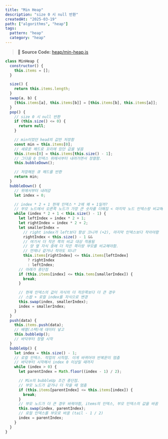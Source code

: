 ```yaml
---
title: "Min Heap"
description: "size 0 시 null 반환"
createdAt: "2025-03-19"
path: ["algorithms", "heap"]
tags:
  pattern: "heap"
  category: "heap"
---
```


> 📌 **Source Code:** [heap/min-heap.js](https://github.com/0teklee/pattern-recognition/tree/main/site/content/algorithms/heap/min-heap.js)

```js
class MinHeap {
  constructor() {
    this.items = [];
  }

  size() {
    return this.items.length;
  }
  swap(a, b) {
    [this.items[a], this.items[b]] = [this.items[b], this.items[a]];
  }
  pop() {
    // size 0 시 null 반환
    if (this.size() <= 0) {
      return null;
    }

    // min이었던 head의 값만 저장함
    const min = this.items[0];
    // 새로운 헤드로 꼬리에 있던 값을 넣음
    this.items[0] = this.items[this.size() - 1];
    // 그다음 0 인덱스 위에서부터 내려가면서 정렬함.
    this.bubbleDown();

    // 저장해둔 큐 헤드를 반환
    return min;
  }
  bubbleDown() {
    // 위에서부터 내려감
    let index = 0;

    // index * 2 + 1 현재 인덱스 * 2에 왜 + 1일까?
    // 부모 노드에서 오른쪽 노드가 가장 큰 숫자를 더해짐 < 마지막 노드 인덱스랑 비교해서 더 작을 때까지
    while (index * 2 + 1 < this.size() - 1) {
      let leftIndex = index * 2 + 1;
      let rightIndex = index * 2 + 2;
      let smallerIndex =
        // right index가 left보다 항상 크니까 (+2), 마지막 인덱스보다 작아야함
        rightIndex < this.size() - 1 &&
        // 여기서 더 작은 쪽의 비교 대상 적용됨
        // 양 옆 자식 중에 더 작은 쪽이랑 부모를 비교해야함.
        // 언제나 같거나 작아도 되나?
        this.items[rightIndex] <= this.items[leftIndex]
          ? rightIndex
          : leftIndex;
      // 아래가 중단점
      if (this.items[index] <= this.tems[smallerIndex]) {
        break;
      }

      // 현재 인덱스의 값이 자식의 더 작은쪽보다 더 큰 경우
      // 스왑 + 로컬 index를 자식으로 변경
      this.swap(index, smallerIndex);
      index = smallerIndex;
    }
  }
  push(data) {
    this.items.push(data);
    // 배열(스택)에 데이터 넣고
    this.bubbleUp();
    // 바닥부터 정렬 시작
  }
  bubbleUp() {
    let index = this.size() - 1;
    // 로컬 인덱스. 작업의 시작점. 이게 바뀌어야 반복문이 멈춤
    // 바닥부터 시작해서 index 0 이상일 때까지
    while (index > 0) {
      let parentIndex = Math.floor((index - 1) / 2);

      // Min의 bubbleUp 조건 중단점.
      // 부모 노드가 같거나 더 작을 때 멈춤
      if (this.items[parentIndex] <= this.items[index]) {
        break;
      }
      // 부모 노드가 더 큰 경우 바꿔야함, items의 인덱스, 부모 인덱스의 값을 바꿈
      this.swap(index, parentIndex);
      // 로컬 인덱스를 부모로 바꿈 (tail - 1 / 2)
      index = parentIndex;
    }
  }
}
```
